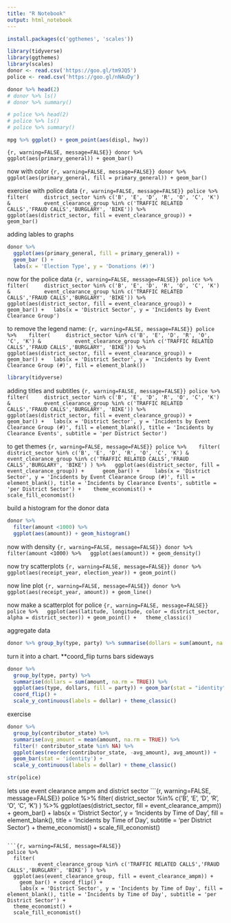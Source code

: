 ```yaml
---
title: "R Notebook"
output: html_notebook
---
```



```r
install.packages(c('ggthemes', 'scales'))
```

```r
library(tidyverse)
library(ggthemes)
library(scales)
donor <- read.csv('https://goo.gl/tm9JQ5')
police <- read.csv('https://goo.gl/nNAuDy')

donor %>% head(2)
# donor %>% ls()
# donor %>% summary()

# police %>% head(2)
# police %>% ls()
# police %>% summary()
```

```r
mpg %>% ggplot() + geom_point(aes(displ, hwy))
```

```{r, warning=FALSE, message=FALSE}}
donor %>% ggplot(aes(primary_general)) + geom_bar()
```

now with color
```{r, warning=FALSE, message=FALSE}}
donor %>% ggplot(aes(primary_general, fill = primary_general)) + geom_bar()
```

exercise with police data
```{r, warning=FALSE, message=FALSE}}
police %>% 
  filter(
    district_sector %in% c('B', 'E', 'D', 'R', 'O', 'C', 'K') &
          event_clearance_group %in% c('TRAFFIC RELATED CALLS','FRAUD CALLS','BURGLARY', 'BIKE')) %>%
  ggplot(aes(district_sector, fill = event_clearance_group)) + geom_bar()
```

adding lables to graphs
```r
donor %>%
  ggplot(aes(primary_general, fill = primary_general)) +
  geom_bar () +
  labs(x = 'Election Type', y = 'Donations (#)')
```

now for the police data
```{r, warning=FALSE, message=FALSE}}
police %>% 
  filter(
    district_sector %in% c('B', 'E', 'D', 'R', 'O', 'C', 'K') &
          event_clearance_group %in% c('TRAFFIC RELATED CALLS','FRAUD CALLS','BURGLARY', 'BIKE')) %>%
  ggplot(aes(district_sector, fill = event_clearance_group)) + geom_bar() +
  labs(x = 'District Sector', y = 'Incidents by Event Clearance Group')
```

to remove the legend name:
```{r, warning=FALSE, message=FALSE}}
police %>% 
  filter(
    district_sector %in% c('B', 'E', 'D', 'R', 'O', 'C', 'K') &
          event_clearance_group %in% c('TRAFFIC RELATED CALLS','FRAUD CALLS','BURGLARY', 'BIKE')) %>%
  ggplot(aes(district_sector, fill = event_clearance_group)) + geom_bar() +
  labs(x = 'District Sector', y = 'Incidents by Event Clearance Group (#)', fill = element_blank())
```

```r
library(tidyverse)
```

adding titles and subtitles
```{r, warning=FALSE, message=FALSE}}
police %>% 
  filter(
    district_sector %in% c('B', 'E', 'D', 'R', 'O', 'C', 'K') &
          event_clearance_group %in% c('TRAFFIC RELATED CALLS','FRAUD CALLS','BURGLARY', 'BIKE')) %>%
  ggplot(aes(district_sector, fill = event_clearance_group)) + geom_bar() +
  labs(x = 'District Sector', y = 'Incidents by Event Clearance Group (#)', fill = element_blank(), title = 'Incidents by Clearance Events', subtitle = 'per District Sector')
```

to get themes
```{r, warning=FALSE, message=FALSE}}
police %>% 
  filter(
    district_sector %in% c('B', 'E', 'D', 'R', 'O', 'C', 'K') &
          event_clearance_group %in% c('TRAFFIC RELATED CALLS','FRAUD CALLS','BURGLARY', 'BIKE') ) %>%
  ggplot(aes(district_sector, fill = event_clearance_group)) + 
    geom_bar() +
    labs(x = 'District Sector', y = 'Incidents by Event Clearance Group (#)', fill = element_blank(), title = 'Incidents by Clearance Events', subtitle = 'per District Sector') + 
  theme_economist() + 
  scale_fill_economist()
```

build a histogram for the donor data
```r
donor %>%
  filter(amount <1000) %>%
  ggplot(aes(amount)) + geom_histogram()
```
now with density
```{r, warning=FALSE, message=FALSE}}
donor %>%
  filter(amount <1000) %>%
  ggplot(aes(amount)) + geom_density()
```

now try scatterplots
```{r, warning=FALSE, message=FALSE}}
donor %>%
  ggplot(aes(receipt_year, election_year)) + geom_point()
```

now line plot
```{r, warning=FALSE, message=FALSE}}
donor %>%
  ggplot(aes(receipt_year, amount)) + geom_line()
```

now make a scatterplot for police
```{r, warning=FALSE, message=FALSE}}
police %>%
  ggplot(aes(latitude, longitude, color = district_sector, alpha = district_sector)) + geom_point() +
  theme_classic()
```

aggregate data
```r
donor %>% group_by(type, party) %>% summarise(dollars = sum(amount, na.rm = TRUE))
```

turn it into a chart. **coord_flip turns bars sideways
```r
donor %>% 
  group_by(type, party) %>% 
  summarise(dollars = sum(amount, na.rm = TRUE)) %>%
  ggplot(aes(type, dollars, fill = party)) + geom_bar(stat = "identity") + 
  coord_flip() + 
  scale_y_continuous(labels = dollar) + theme_classic()
```

exercise
```r
donor %>%
  group_by(contributor_state) %>%
  summarise(avg_amount = mean(amount, na.rm = TRUE)) %>%
  filter(! contributor_state %in% NA) %>%
  ggplot(aes(reorder(contributor_state, -avg_amount), avg_amount)) +
  geom_bar(stat = 'identity') +
  scale_y_continuous(labels = dollar) + theme_classic()
```

```r
str(police)
```

lets use event clearance ampm and district sector
```{r, warning=FALSE, message=FALSE}}
police %>% 
  filter(
    district_sector %in% c('B', 'E', 'D', 'R', 'O', 'C', 'K') ) %>%
  ggplot(aes(district_sector, fill = event_clearance_ampm)) + 
    geom_bar() +
    labs(x = 'District Sector', y = 'Incidents by Time of Day', fill = element_blank(), title = 'Incidents by Time of Day', subtitle = 'per District Sector') + 
  theme_economist() + 
  scale_fill_economist()

```

```{r, warning=FALSE, message=FALSE}}
police %>% 
  filter(
          event_clearance_group %in% c('TRAFFIC RELATED CALLS','FRAUD CALLS','BURGLARY', 'BIKE') ) %>%
  ggplot(aes(event_clearance_group, fill = event_clearance_ampm)) + 
    geom_bar() + coord_flip() +
    labs(x = 'District Sector', y = 'Incidents by Time of Day', fill = element_blank(), title = 'Incidents by Time of Day', subtitle = 'per District Sector') + 
  theme_economist() + 
  scale_fill_economist()

```


